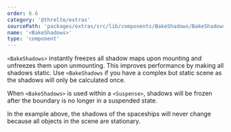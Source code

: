 ```yaml
---
order: 6.6
category: '@threlte/extras'
sourcePath: 'packages/extras/src/lib/components/BakeShadows/BakeShadows.svelte'
name: '<BakeShadows>'
type: 'component'
---
```


`<BakeShadows>` instantly freezes all shadow maps upon mounting and unfreezes them upon unmounting. This improves performance by making all shadows static. Use `<BakeShadows` if you have a complex but static scene as the shadows will only be calculated once.

<Example path="extras/bake-shadows/basic" />

When `<BakeShadows>` is used within a `<Suspense>`, shadows will be frozen after the boundary is no longer in a suspended state.

<Example path="extras/bake-shadows/spaceships" />

In the example above, the shadows of the spaceships will never change because all objects in the scene are stationary.
